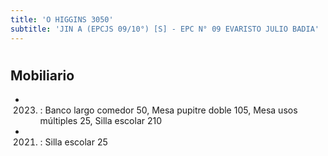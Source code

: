 ```yaml
---
title: 'O HIGGINS 3050'
subtitle: 'JIN A (EPCJS 09/10°) [S] - EPC N° 09 EVARISTO JULIO BADIA'
---
```


#


## Mobiliario

*  (2023) : Banco largo comedor 50, Mesa pupitre doble 105, Mesa usos múltiples 25, Silla escolar 210 

*  (2021) : Silla escolar 25 



